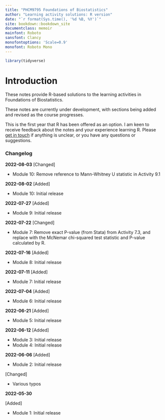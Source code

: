 ```yaml
---
title: "PHCM9795 Foundations of Biostatistics"
author: "Learning activity solutions: R version"
date: "`r format(Sys.time(), '%d %B, %Y')`"
site: bookdown::bookdown_site
documentclass: memoir
mainfont: Roboto
sansfont: Clancy
monofontoptions: 'Scale=0.9'
monofont: Roboto Mono
---
```


```r
library(tidyverse)
```

# Introduction {.unnumbered}

These notes provide R-based solutions to the learning activities in Foundations of Biostatistics.

These notes are currently under development, with sections being added and revised as the course progresses.

This is the first year that R has been offered as an option. I am keen to receive feedback about the notes and your experience learning R. Please [get in touch](mailto:t.dobbins@unsw.edu.au) if anything is unclear, or you have any questions or suggestions.

### Changelog {-}

**2022-08-03**
[Changed]

- Module 10: Remove reference to Mann-Whitney U statistic in Activity 9.1

**2022-08-02**
[Added]

- Module 10: Initial release

**2022-07-27**
[Added]

- Module 9: Initial release

**2022-07-22**
[Changed]

- Module 7: Remove exact P-value (from Stata) from Activity 7.3, and replace with the McNemar chi-squared test statistic and P-value calculated by R.

**2022-07-16**
[Added]

- Module 8: Initial release

**2022-07-11**
[Added]

- Module 7: Initial release

**2022-07-04**
[Added]

- Module 6: Initial release

**2022-06-21**
[Added]

- Module 5: Initial release


**2022-06-12**
[Added]

- Module 3: Initial release
- Module 4: Initial release


**2022-06-06**
[Added]

- Module 2: Initial release

[Changed]

- Various typos

**2022-05-30**

[Added]

- Module 1: Initial release
